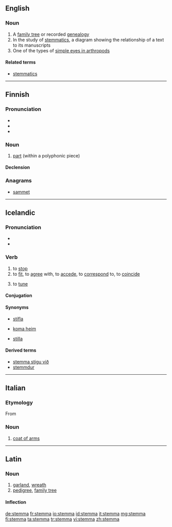 ==English==
{{wikipedia}}

===Noun===
{{en-noun|stemmata}}

# A [[family tree]] or recorded [[genealogy]]
# In the study of [[w:Textual criticism#Stemmatics|stemmatics]], a diagram showing the relationship of a text to its manuscripts
# One of the types of [[w:simple eyes in arthropods#Stemmata|simple eyes in arthropods]]

====Related terms====
* [[stemmatics]]

----

==Finnish==

===Pronunciation===
* {{IPA|[ˈstemːɑ]|lang=fi}}
* {{hyphenation|stem|ma}}
* {{rhymes|emːɑ|lang=fi}}

===Noun===
{{wikipedia|lang=fi}}
{{head|fi|noun}}

# {{context|music|lang=fi}} [[part]] (within a polyphonic piece)

====Declension====
{{fi-decl-kala|stemm}}

===Anagrams===
* [[sammet#Finnish|sammet]]

----

==Icelandic==

===Pronunciation===
* {{IPA|/ˈstɛmːa/|lang=is}}
* {{rhymes|ɛmːa|lang=is}}

===Verb===
{{is-verb-weak|stemmdi|stemmt}}

# to [[stop]]
# to [[fit]], to [[agree]] with, to [[accede]], to [[correspond]] to, to [[coincide]]
# {{context|music|of an instrument|lang=is}} to [[tune]]

====Conjugation====
{{is-conj-w2|st|e|mm|mp=-}}

====Synonyms====
* {{sense|stop}} [[stífla]]
* {{sense|fit, agree with}} [[koma heim]]
* {{sense|tune}} [[stilla]]

====Derived terms====
* [[stemma stigu við]]
* [[stemmdur]]

{{attention|is|add noun, etymology, expand senses}}

----

==Italian==

===Etymology===
From {{etyl|la|it}} {{term|stemma||garland|lang=la}}

===Noun===
{{it-noun|m}}

# [[coat of arms]]

----
==Latin==

===Noun===
{{la-noun|stemma|stemmatis|stemmatis|n|third}}

# [[garland]], [[wreath]]
# [[pedigree]], [[family tree]]

====Inflection====
{{la-decl-3rd-N|stemma|stemmat}}

[[de:stemma]]
[[fr:stemma]]
[[io:stemma]]
[[id:stemma]]
[[it:stemma]]
[[mg:stemma]]
[[fi:stemma]]
[[ta:stemma]]
[[tr:stemma]]
[[vi:stemma]]
[[zh:stemma]]